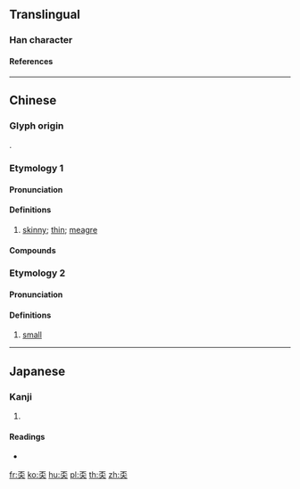 {{character info/new}}
==Translingual==

===Han character===
{{Han char|rn=37|rad=大|as=04|sn=7|four=10439|canj=MFK|ids=⿱不大}}

====References====
{{Han ref|kx=0250.161|dkj=05872|dj=0510.030|hdz=10529.080|uh=5940}}

----

==Chinese==
{{zh-forms}}

===Glyph origin===
{{Han compound|不|大|ls=ic|t1=not|t2=big}}.

===Etymology 1===

====Pronunciation====
{{zh-pron
|m=ēn,máng,2nb=dated
|c=ngan1
|h=pfs=ngân
|cat=a
}}

====Definitions====
{{zh-hanzi}}

# {{lb|zh|Cantonese|Hakka}} [[skinny]]; [[thin]]; [[meagre]]

====Compounds====
{{zh-der|奀黐黐|奀雌雌|奀皮|奀挑鬼命|奀嫋鬼命|奀細}}

===Etymology 2===

====Pronunciation====
{{zh-pron
|m=dí
|cat=a
}}

====Definitions====
{{zh-hanzi}}

# {{lb|zh|Yangjiang|_|Cantonese}} [[small]]

----

==Japanese==

===Kanji===
{{ja-kanji|grade=|rs=大04}}

# {{defn|lang=ja|sort=大04}}

====Readings====
* {{ja-readings|on=[[ぼう]] (bō)|kun=[[やせる]] (yaseru)}}

[[fr:奀]]
[[ko:奀]]
[[hu:奀]]
[[pl:奀]]
[[th:奀]]
[[zh:奀]]